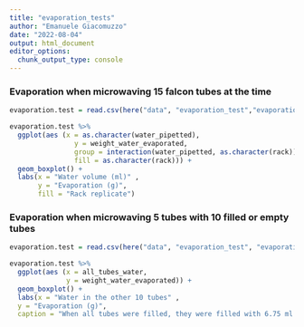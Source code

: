 ```yaml
---
title: "evaporation_tests"
author: "Emanuele Giacomuzzo"
date: "2022-08-04"
output: html_document
editor_options: 
  chunk_output_type: console
---
```


### Evaporation when microwaving 15 falcon tubes at the time

```r
evaporation.test = read.csv(here("data", "evaporation_test","evaporation_test_right.csv"), header = TRUE)

evaporation.test %>%
  ggplot(aes (x = as.character(water_pipetted),
                y = weight_water_evaporated,
                group = interaction(water_pipetted, as.character(rack)),
                fill = as.character(rack))) +
  geom_boxplot() +
  labs(x = "Water volume (ml)" , 
       y = "Evaporation (g)", 
       fill = "Rack replicate")
```

### Evaporation when microwaving 5 tubes with 10 filled or empty tubes

```r
evaporation.test = read.csv(here("data", "evaporation_test", "evaporation_test_fill_nofill.csv"), header = TRUE)

evaporation.test %>%
  ggplot(aes (x = all_tubes_water,
              y = weight_water_evaporated)) +
  geom_boxplot() +
  labs(x = "Water in the other 10 tubes" , 
  y = "Evaporation (g)", 
  caption = "When all tubes were filled, they were filled with 6.75 ml of deionised water (I think, but I need to check in my lab book.")
```
